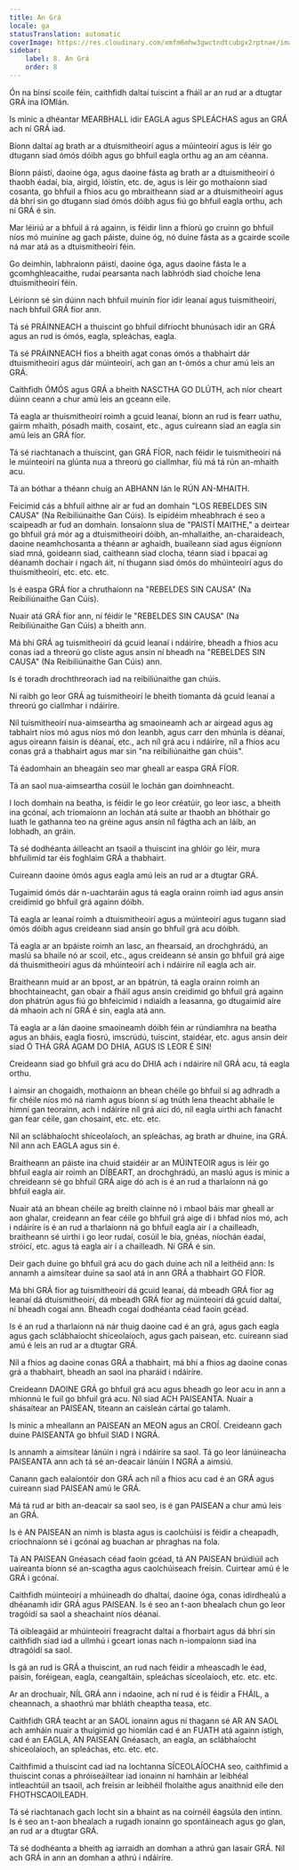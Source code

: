 ```yaml
---
title: An Grá
locale: ga
statusTranslation: automatic
coverImage: https://res.cloudinary.com/xmfm6mhw3gwctndtcubgx2rptnae/image/upload/v1740337243/small_cover_educacion_fundamental_a051170f1c.webp
sidebar:
    label: 8. An Grá
    order: 8
---
```

Ón na binsí scoile féin, caithfidh daltaí tuiscint a fháil ar an rud ar a dtugtar GRÁ ina IOMlán.

Is minic a dhéantar MEARBHALL idir EAGLA agus SPLEÁCHAS agus an GRÁ ach ní GRÁ iad.

Bíonn daltaí ag brath ar a dtuismitheoirí agus a múinteoirí agus is léir go dtugann siad ómós dóibh agus go bhfuil eagla orthu ag an am céanna.

Bíonn páistí, daoine óga, agus daoine fásta ag brath ar a dtuismitheoirí ó thaobh éadaí, bia, airgid, lóistín, etc. de, agus is léir go mothaíonn siad cosanta, go bhfuil a fhios acu go mbraitheann siad ar a dtuismitheoirí agus dá bhrí sin go dtugann siad ómós dóibh agus fiú go bhfuil eagla orthu, ach ní GRÁ é sin.

Mar léiriú ar a bhfuil á rá againn, is féidir linn a fhíorú go cruinn go bhfuil níos mó muiníne ag gach páiste, duine óg, nó duine fásta as a gcairde scoile ná mar atá as a dtuismitheoirí féin.

Go deimhin, labhraíonn páistí, daoine óga, agus daoine fásta le a gcomhghleacaithe, rudaí pearsanta nach labhródh siad choíche lena dtuismitheoirí féin.

Léiríonn sé sin dúinn nach bhfuil muinín fíor idir leanaí agus tuismitheoirí, nach bhfuil GRÁ fíor ann.

Tá sé PRÁINNEACH a thuiscint go bhfuil difríocht bhunúsach idir an GRÁ agus an rud is ómós, eagla, spleáchas, eagla.

Tá sé PRÁINNEACH fios a bheith agat conas ómós a thabhairt dár dtuismitheoirí agus dár múinteoirí, ach gan an t-ómós a chur amú leis an GRÁ.

Caithfidh ÓMÓS agus GRÁ a bheith NASCTHA GO DLÚTH, ach níor cheart dúinn ceann a chur amú leis an gceann eile.

Tá eagla ar thuismitheoirí roimh a gcuid leanaí, bíonn an rud is fearr uathu, gairm mhaith, pósadh maith, cosaint, etc., agus cuireann siad an eagla sin amú leis an GRÁ fíor.

Tá sé riachtanach a thuiscint, gan GRÁ FÍOR, nach féidir le tuismitheoirí ná le múinteoirí na glúnta nua a threorú go ciallmhar, fiú má tá rún an-mhaith acu.

Tá an bóthar a théann chuig an ABHANN lán le RÚN AN-MHAITH.

Feicimid cás a bhfuil aithne air ar fud an domhain "LOS REBELDES SIN CAUSA" (Na Reibiliúnaithe Gan Cúis). Is eipidéim mheabhrach é seo a scaipeadh ar fud an domhain. Ionsaíonn slua de "PAISTÍ MAITHE," a deirtear go bhfuil grá mór ag a dtuismitheoirí dóibh, an-mhallaithe, an-charaideach, daoine neamhchosanta a théann ar aghaidh, buaileann siad agus éigníonn siad mná, goideann siad, caitheann siad clocha, téann siad i bpacaí ag déanamh dochair i ngach áit, ní thugann siad ómós do mhúinteoirí agus do thuismitheoirí, etc. etc. etc.

Is é easpa GRÁ fíor a chruthaíonn na "REBELDES SIN CAUSA" (Na Reibiliúnaithe Gan Cúis).

Nuair atá GRÁ fíor ann, ní féidir le "REBELDES SIN CAUSA" (Na Reibiliúnaithe Gan Cúis) a bheith ann.

Má bhí GRÁ ag tuismitheoirí dá gcuid leanaí i ndáiríre, bheadh a fhios acu conas iad a threorú go cliste agus ansin ní bheadh na "REBELDES SIN CAUSA" (Na Reibiliúnaithe Gan Cúis) ann.

Is é toradh drochthreorach iad na reibiliúnaithe gan chúis.

Ní raibh go leor GRÁ ag tuismitheoirí le bheith tiomanta dá gcuid leanaí a threorú go ciallmhar i ndáiríre.

Níl tuismitheoirí nua-aimseartha ag smaoineamh ach ar airgead agus ag tabhairt níos mó agus níos mó don leanbh, agus carr den mhúnla is déanaí, agus oireann faisin is déanaí, etc., ach níl grá acu i ndáiríre, níl a fhios acu conas grá a thabhairt agus mar sin "na reibiliúnaithe gan chúis".

Tá éadomhain an bheagáin seo mar gheall ar easpa GRÁ FÍOR.

Tá an saol nua-aimseartha cosúil le lochán gan doimhneacht.

I loch domhain na beatha, is féidir le go leor créatúir, go leor iasc, a bheith ina gcónaí, ach triomaíonn an lochán atá suite ar thaobh an bhóthair go luath le gathanna teo na gréine agus ansin níl fágtha ach an láib, an lobhadh, an gráin.

Tá sé dodhéanta áilleacht an tsaoil a thuiscint ina ghlóir go léir, mura bhfuilimid tar éis foghlaim GRÁ a thabhairt.

Cuireann daoine ómós agus eagla amú leis an rud ar a dtugtar GRÁ.

Tugaimid ómós dár n-uachtaráin agus tá eagla orainn roimh iad agus ansin creidimid go bhfuil grá againn dóibh.

Tá eagla ar leanaí roimh a dtuismitheoirí agus a múinteoirí agus tugann siad ómós dóibh agus creideann siad ansin go bhfuil grá acu dóibh.

Tá eagla ar an bpáiste roimh an lasc, an fhearsaid, an drochghrádú, an maslú sa bhaile nó ar scoil, etc., agus creideann sé ansin go bhfuil grá aige dá thuismitheoirí agus dá mhúinteoirí ach i ndáiríre níl eagla ach air.

Braitheann muid ar an bpost, ar an bpátrún, tá eagla orainn roimh an bhochtaineacht, gan obair a fháil agus ansin creidimid go bhfuil grá againn don phátrún agus fiú go bhfeicimid i ndiaidh a leasanna, go dtugaimid aire dá mhaoin ach ní GRÁ é sin, eagla atá ann.

Tá eagla ar a lán daoine smaoineamh dóibh féin ar rúndiamhra na beatha agus an bháis, eagla fiosrú, imscrúdú, tuiscint, staidéar, etc. agus ansin deir siad Ó THÁ GRÁ AGAM DO DHIA, AGUS IS LEOR É SIN!

Creideann siad go bhfuil grá acu do DHIA ach i ndáiríre níl GRÁ acu, tá eagla orthu.

I aimsir an chogaidh, mothaíonn an bhean chéile go bhfuil sí ag adhradh a fir chéile níos mó ná riamh agus bíonn sí ag tnúth lena theacht abhaile le himní gan teorainn, ach i ndáiríre níl grá aici dó, níl eagla uirthi ach fanacht gan fear céile, gan chosaint, etc. etc. etc.

Níl an sclábhaíocht shíceolaíoch, an spleáchas, ag brath ar dhuine, ina GRÁ. Níl ann ach EAGLA agus sin é.

Braitheann an páiste ina chuid staidéir ar an MÚINTEOIR agus is léir go bhfuil eagla air roimh an DÍBEART, an drochghrádú, an maslú agus is minic a chreideann sé go bhfuil GRÁ aige dó ach is é an rud a tharlaíonn ná go bhfuil eagla air.

Nuair atá an bhean chéile ag breith clainne nó i mbaol báis mar gheall ar aon ghalar, creideann an fear céile go bhfuil grá aige di i bhfad níos mó, ach i ndáiríre is é an rud a tharlaíonn ná go bhfuil eagla air í a chailleadh, braitheann sé uirthi i go leor rudaí, cosúil le bia, gnéas, níochán éadaí, stróicí, etc. agus tá eagla air í a chailleadh. Ní GRÁ é sin.

Deir gach duine go bhfuil grá acu do gach duine ach níl a leithéid ann: Is annamh a aimsítear duine sa saol atá in ann GRÁ a thabhairt GO FÍOR.

Má bhí GRÁ fíor ag tuismitheoirí dá gcuid leanaí, dá mbeadh GRÁ fíor ag leanaí dá dtuismitheoirí, dá mbeadh GRÁ fíor ag múinteoirí dá gcuid daltaí, ní bheadh cogaí ann. Bheadh cogaí dodhéanta céad faoin gcéad.

Is é an rud a tharlaíonn ná nár thuig daoine cad é an grá, agus gach eagla agus gach sclábhaíocht shíceolaíoch, agus gach paisean, etc. cuireann siad amú é leis an rud ar a dtugtar GRÁ.

Níl a fhios ag daoine conas GRÁ a thabhairt, má bhí a fhios ag daoine conas grá a thabhairt, bheadh an saol ina pharáid i ndáiríre.

Creideann DAOINE GRÁ go bhfuil grá acu agus bheadh go leor acu in ann a mhionnú le fuil go bhfuil grá acu. Níl siad ACH PAISEANTA. Nuair a shásaítear an PAISEAN, titeann an caisleán cártaí go talamh.

Is minic a mheallann an PAISEAN an MEON agus an CROÍ. Creideann gach duine PAISEANTA go bhfuil SIAD I NGRÁ.

Is annamh a aimsítear lánúin i ngrá i ndáiríre sa saol. Tá go leor lánúineacha PAISEANTA ann ach tá sé an-deacair lánúin I NGRÁ a aimsiú.

Canann gach ealaíontóir don GRÁ ach níl a fhios acu cad é an GRÁ agus cuireann siad PAISEAN amú le GRÁ.

Má tá rud ar bith an-deacair sa saol seo, is é gan PAISEAN a chur amú leis an GRÁ.

Is é AN PAISEAN an nimh is blasta agus is caolchúisí is féidir a cheapadh, críochnaíonn sé i gcónaí ag buachan ar phraghas na fola.

Tá AN PAISEAN Gnéasach céad faoin gcéad, tá AN PAISEAN brúidiúil ach uaireanta bíonn sé an-scagtha agus caolchúiseach freisin. Cuirtear amú é le GRÁ i gcónaí.

Caithfidh múinteoirí a mhúineadh do dhaltaí, daoine óga, conas idirdhealú a dhéanamh idir GRÁ agus PAISEAN. Is é seo an t-aon bhealach chun go leor tragóidí sa saol a sheachaint níos déanaí.

Tá oibleagáid ar mhúinteoirí freagracht daltaí a fhorbairt agus dá bhrí sin caithfidh siad iad a ullmhú i gceart ionas nach n-iompaíonn siad ina dtragóidí sa saol.

Is gá an rud is GRÁ a thuiscint, an rud nach féidir a mheascadh le éad, paisin, foréigean, eagla, ceangaltáin, spleáchas síceolaíoch, etc. etc. etc.

Ar an drochuair, NÍL GRÁ ann i ndaoine, ach ní rud é is féidir a FHÁIL, a cheannach, a shaothrú mar bhláth cheaptha teasa, etc.

Caithfidh GRÁ teacht ar an SAOL ionainn agus ní thagann sé AR AN SAOL ach amháin nuair a thuigimid go hiomlán cad é an FUATH atá againn istigh, cad é an EAGLA, AN PAISEAN Gnéasach, an eagla, an sclábhaíocht shíceolaíoch, an spleáchas, etc. etc. etc.

Caithfimid a thuiscint cad iad na lochtanna SÍCEOLAÍOCHA seo, caithfimid a thuiscint conas a phróiseáiltear iad ionainn ní hamháin ar leibhéal intleachtúil an tsaoil, ach freisin ar leibhéil fholaithe agus anaithnid eile den FHOTHSCAOILEADH.

Tá sé riachtanach gach locht sin a bhaint as na coirnéil éagsúla den intinn. Is é seo an t-aon bhealach a rugadh ionainn go spontáineach agus go glan, an rud ar a dtugtar GRÁ.

Tá sé dodhéanta a bheith ag iarraidh an domhan a athrú gan lasair GRÁ. Níl ach GRÁ in ann an domhan a athrú i ndáiríre.

